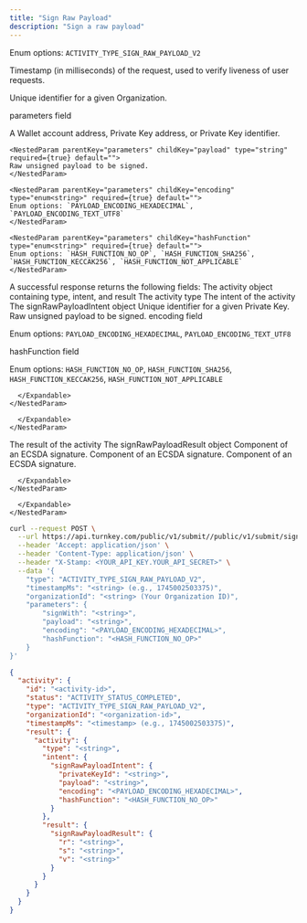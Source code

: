 ```yaml
---
title: "Sign Raw Payload"
description: "Sign a raw payload"
---
```



<Authorizations />

<H3Bordered text="Body" />

<ParamField body="type" type="enum<string>" required={true}>

Enum options: `ACTIVITY_TYPE_SIGN_RAW_PAYLOAD_V2`
</ParamField>

<ParamField body="timestampMs" type="string" required={true}>

Timestamp (in milliseconds) of the request, used to verify liveness of user requests.
</ParamField>

<ParamField body="organizationId" type="string" required={true}>

Unique identifier for a given Organization.
</ParamField>

<ParamField body="parameters" type="object" required={true} path="parameters">
  <p>parameters field</p>
  <Expandable title="details">
    <NestedParam parentKey="parameters" childKey="signWith" type="string" required={true} default="">
    A Wallet account address, Private Key address, or Private Key identifier.
    </NestedParam>
    
    <NestedParam parentKey="parameters" childKey="payload" type="string" required={true} default="">
    Raw unsigned payload to be signed.
    </NestedParam>
    
    <NestedParam parentKey="parameters" childKey="encoding" type="enum<string>" required={true} default="">
    Enum options: `PAYLOAD_ENCODING_HEXADECIMAL`, `PAYLOAD_ENCODING_TEXT_UTF8`
    </NestedParam>
    
    <NestedParam parentKey="parameters" childKey="hashFunction" type="enum<string>" required={true} default="">
    Enum options: `HASH_FUNCTION_NO_OP`, `HASH_FUNCTION_SHA256`, `HASH_FUNCTION_KECCAK256`, `HASH_FUNCTION_NOT_APPLICABLE`
    </NestedParam>
  </Expandable>
</ParamField>

<H3Bordered text="Response" />
A successful response returns the following fields:

<ResponseField name="activity" type="object" required={true}>
  The activity object containing type, intent, and result
  <Expandable title="activity details">
    <NestedParam parentKey="activity" childKey="type" type="string" required={true}>
The activity type
</NestedParam>
<NestedParam parentKey="activity" childKey="intent" type="object" required={true}>
      The intent of the activity
      <Expandable title="intent details">
        <NestedParam parentKey="activity.intent" childKey="signRawPayloadIntent" type="object" required={true}>
      The signRawPayloadIntent object
      <Expandable title="signRawPayloadIntent details">
        <NestedParam parentKey="activity.intent.signRawPayloadIntent" childKey="privateKeyId" type="string" required={true}>
Unique identifier for a given Private Key.
</NestedParam>
<NestedParam parentKey="activity.intent.signRawPayloadIntent" childKey="payload" type="string" required={true}>
Raw unsigned payload to be signed.
</NestedParam>
<NestedParam parentKey="activity.intent.signRawPayloadIntent" childKey="encoding" type="enum" required={true}>
encoding field
  
Enum options: `PAYLOAD_ENCODING_HEXADECIMAL`, `PAYLOAD_ENCODING_TEXT_UTF8`

</NestedParam>
<NestedParam parentKey="activity.intent.signRawPayloadIntent" childKey="hashFunction" type="enum" required={true}>
hashFunction field
  
Enum options: `HASH_FUNCTION_NO_OP`, `HASH_FUNCTION_SHA256`, `HASH_FUNCTION_KECCAK256`, `HASH_FUNCTION_NOT_APPLICABLE`

</NestedParam>

      </Expandable>
    </NestedParam>

      </Expandable>
    </NestedParam>
<NestedParam parentKey="activity" childKey="result" type="object" required={true}>
      The result of the activity
      <Expandable title="result details">
        <NestedParam parentKey="activity.result" childKey="signRawPayloadResult" type="object" required={true}>
      The signRawPayloadResult object
      <Expandable title="signRawPayloadResult details">
        <NestedParam parentKey="activity.result.signRawPayloadResult" childKey="r" type="string" required={true}>
Component of an ECSDA signature.
</NestedParam>
<NestedParam parentKey="activity.result.signRawPayloadResult" childKey="s" type="string" required={true}>
Component of an ECSDA signature.
</NestedParam>
<NestedParam parentKey="activity.result.signRawPayloadResult" childKey="v" type="string" required={true}>
Component of an ECSDA signature.
</NestedParam>

      </Expandable>
    </NestedParam>

      </Expandable>
    </NestedParam>

  </Expandable>
</ResponseField>

<RequestExample>

```bash cURL
curl --request POST \
  --url https://api.turnkey.com/public/v1/submit//public/v1/submit/sign_raw_payload \
  --header 'Accept: application/json' \
  --header 'Content-Type: application/json' \
  --header "X-Stamp: <YOUR_API_KEY.YOUR_API_SECRET>" \
  --data '{
    "type": "ACTIVITY_TYPE_SIGN_RAW_PAYLOAD_V2",
    "timestampMs": "<string> (e.g., 1745002503375)",
    "organizationId": "<string> (Your Organization ID)",
    "parameters": {
        "signWith": "<string>",
        "payload": "<string>",
        "encoding": "<PAYLOAD_ENCODING_HEXADECIMAL>",
        "hashFunction": "<HASH_FUNCTION_NO_OP>"
    }
}'
```

</RequestExample>

<ResponseExample>

```json 200
{
  "activity": {
    "id": "<activity-id>",
    "status": "ACTIVITY_STATUS_COMPLETED",
    "type": "ACTIVITY_TYPE_SIGN_RAW_PAYLOAD_V2",
    "organizationId": "<organization-id>",
    "timestampMs": "<timestamp> (e.g., 1745002503375)",
    "result": {
      "activity": {
        "type": "<string>",
        "intent": {
          "signRawPayloadIntent": {
            "privateKeyId": "<string>",
            "payload": "<string>",
            "encoding": "<PAYLOAD_ENCODING_HEXADECIMAL>",
            "hashFunction": "<HASH_FUNCTION_NO_OP>"
          }
        },
        "result": {
          "signRawPayloadResult": {
            "r": "<string>",
            "s": "<string>",
            "v": "<string>"
          }
        }
      }
    }
  }
}
```

</ResponseExample>
